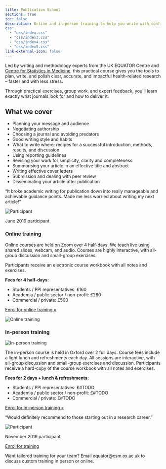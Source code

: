 ```yaml
---
title: Publication School
sections: true
toc: false
description: Online and in-person training to help you write with confidence and publish with impact.
css:
  - "css/index.css"
  - "css/index3.css"
  - "css/index4.css"
  - "css/index5.css"
link-external-icon: false
---
```


::: {.content-block}

Led by writing and methodology experts from the UK EQUATOR Centre and [Centre for Statistics in Medicine](https://www.ndorms.ox.ac.uk/csm), this practical course gives you the tools to plan, write, and polish clear, accurate, and impactful health-related research – faster and with less stress. 

Through practical exercises, group work, and expert feedback, you’ll learn exactly what journals look for and how to deliver it. 

::: {.grid}

::: {.g-col-md-8 .g-col-12}

## What we cover

* Planning your message and audience
* Negotiating authorship
* Choosing a journal and avoiding predators
* Good writing style and habits
* What to write where: recipes for a successful introduction, methods, results, and discussion
* Using reporting guidelines
* Revising your work for simplicity, clarity and completeness
* Summarising your article in an effective title and abstract
* Writing effective cover letters
* Submission and dealing with peer review
* Disseminating your article after publication

:::
<!-- .grid-col-8 -->

::: {.g-col-md-4 .g-col-12}

:::{.quote .card}

:::{.quote-text-normal}
"It broke academic writing for publication down into really manageable and achievable guidance points. Made me less worried about writing my next article!"
:::

::: {.quote-who}
<img src="https://placehold.co/40x40?text=Ppt" alt="Participant">

::: {.name}
[June 2019 participant]{.text-small}
:::
<!-- .name -->

:::
<!-- .quote-who -->

:::
<!-- .quote -->

:::
<!-- .grid-col-4 -->

:::
<!-- .grid -->

:::
<!-- .content-block -->

::: {.gradient-background-1 .hero-banner}

::: {.content-block}

### Online training

::: {.grid}

::: {.g-col-md-8 .g-col-12}

Online courses are held on Zoom over 4 half-days. We teach live using shared slides, webcam, and audio. Courses are highly interactive, with all-group discussion and small-group exercises. 

Participants receive an electronic course workbook with all notes and exercises.



**Fees for 4 half-days:**

* Students / PPI representatives: £160
* Academia / public sector / non-profit: £260
* Commercial / private: £500

[Enrol for online training »](https://www.oxforduniversitystores.co.uk/short-courses/nuffield-department-of-orthopaedics-rheumatology-and-musculoskeletal-sciences/botnar-research-centre/equator-publication-school) 

:::
<!-- .g-col-md-8 -->

::: {.g-col-md-4 .g-col-12}

![Online training](https://placehold.co/600x400?text=Img+online+training)\

:::

<!-- hero-buttons -->

<!-- .g-col-md-4 -->

:::
<!-- .grid -->

### In-person training

::: {.grid}

::: {.g-col-md-4 .g-col-12}

![In-person training](https://placehold.co/600x400?text=Img+person+training)\

:::
<!-- .g-col-md-4 -->

::: {.g-col-md-8 .g-col-12}

The in-person course is held in Oxford over 2 full days. Course fees include a light lunch and refreshments each day. All sessions are interactive, with all-group discussion and small-group exercises and discussion. Participants receive a hard-copy of the course workbook with all notes and exercises.

**Fees for 2 days + lunch & refreshments:**

* Students / PPI representatives: £#TODO
* Academia / public sector / non-profit: £#TODO
* Commercial / private: £#TODO

[Enrol for in-person training »](#TODO) 

:::
<!-- .grid-col-8 -->

:::
<!-- .grid -->

:::{.quote .card}

:::{.quote-text-normal}
"Would definitely recommend to those starting out in a research career."
:::

::: {.quote-who}
<img src="https://placehold.co/40x40?text=Ppt" alt="Participant">

::: {.name}
[November 2019 participant]{.text-small}
:::
<!-- .name -->

:::
<!-- .quote-who -->

:::
<!-- .quote -->

:::
<!-- .content-block -->

:::
<!-- .gradient-background -->

::: {.content-block .center}

::: {.hero-buttons .center}
[Enrol for training](https://www.oxforduniversitystores.co.uk/short-courses/nuffield-department-of-orthopaedics-rheumatology-and-musculoskeletal-sciences/botnar-research-centre/equator-publication-school){.btn-action-primary .btn-action .btn-primary .btn .btn-lg .margin-right-1 role="button"}
:::
<!-- #TODO update this link (and one above once we have an NDORMS storefront) -->

Want tailored training for your team? Email equator@csm.ox.ac.uk to discuss custom training in person or online.

:::